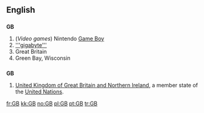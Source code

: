 ==English==

==={{initialism}}===
'''GB'''

# (''Video games'') Nintendo [[Game Boy]]
# [['''gigabyte''']]'''{{subst:GB}}'''
# Great Britain
# Green Bay, Wisconsin

==={{abbreviation}}===
'''GB'''
#[[United Kingdom of Great Britain and Northern Ireland]], a member state of the [[United Nations]].

[[fr:GB]]
[[kk:GB]]
[[no:GB]]
[[pl:GB]]
[[pt:GB]]
[[tr:GB]]